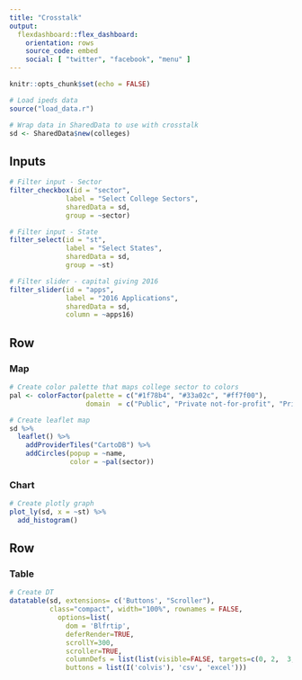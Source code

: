 ```yaml
---
title: "Crosstalk"
output: 
  flexdashboard::flex_dashboard:
    orientation: rows
    source_code: embed
    social: [ "twitter", "facebook", "menu" ]
---
```


```r
knitr::opts_chunk$set(echo = FALSE)
```

```r
# Load ipeds data
source("load_data.r")

# Wrap data in SharedData to use with crosstalk
sd <- SharedData$new(colleges)
```


Inputs {.sidebar}
-------------------------------------

```r
# Filter input - Sector
filter_checkbox(id = "sector", 
              label = "Select College Sectors",
              sharedData = sd, 
              group = ~sector)

# Filter input - State
filter_select(id = "st", 
              label = "Select States",
              sharedData = sd, 
              group = ~st)

# Filter slider - capital giving 2016
filter_slider(id = "apps", 
              label = "2016 Applications",
              sharedData = sd, 
              column = ~apps16)
```

Row
-------------------------------------

### Map
```r
# Create color palette that maps college sector to colors
pal <- colorFactor(palette = c("#1f78b4", "#33a02c", "#ff7f00"), 
                   domain  = c("Public", "Private not-for-profit", "Private for-profit"))

# Create leaflet map
sd %>% 
  leaflet() %>% 
    addProviderTiles("CartoDB") %>% 
    addCircles(popup = ~name, 
               color = ~pal(sector)) 
```

### Chart 
```r
# Create plotly graph
plot_ly(sd, x = ~st) %>%
  add_histogram()
```

Row
-------------------------------------

### Table
```r
# Create DT
datatable(sd, extensions= c('Buttons', "Scroller"), 
          class="compact", width="100%", rownames = FALSE, 
            options=list(
              dom = 'Blfrtip',
              deferRender=TRUE, 
              scrollY=300,
              scroller=TRUE, 
              columnDefs = list(list(visible=FALSE, targets=c(0, 2,  3, 7))), 
              buttons = list(I('colvis'), 'csv', 'excel')))
```